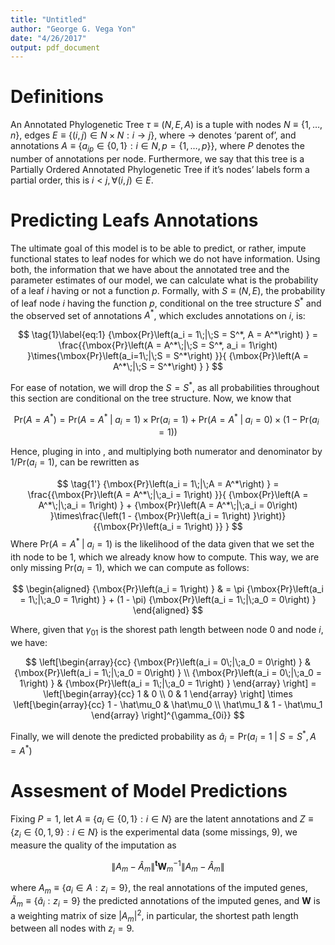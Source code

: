 ```yaml
---
title: "Untitled"
author: "George G. Vega Yon"
date: "4/26/2017"
output: pdf_document
---
```


\newcommand{\isone}[1]{{\boldsymbol{1}\left\{ #1 \right\}}}
\renewcommand{\Pr}[1]{{\mbox{Pr}\left(#1\right) }}
\newcommand{\Prcond}[2]{{\mbox{Pr}\left(#1\;|\;#2\right) }}

# Definitions

An Annotated Phylogenetic Tree $\tau \equiv (N, E, A)$ is a tuple with nodes $N \equiv \{1 ,\dots, n\}$,  edges $E\equiv \{(i, j) \in N\times N: i\rightarrow j\}$, where $\rightarrow$ denotes 'parent of', and annotations $A \equiv \{a_{ip} \in \{0,1\}: i\in N, p = \{1,\dots,p\}\}$, where $P$ denotes the number of annotations per node. Furthermore, we say that this tree is a Partially Ordered Annotated Phylogenetic Tree if it's nodes' labels form a partial order, this is $i < j, \forall (i, j) \in E$.


# Predicting Leafs Annotations

The ultimate goal of this model is to be able to predict, or rather, impute functional states to leaf nodes for which we do not have information. Using both, the information that we have about the annotated tree and the parameter estimates of our model, we can calculate what is the probability of a leaf $i$ having or not a function $p$. Formally, with $S\equiv (N, E)$, the probability of leaf node $i$ having the function $p$, conditional on the tree structure $S^*$ and the observed set of annotations $A^*$, which excludes annotations on $i$, is:

$$
\tag{1}\label{eq:1}
\Prcond{a_i = 1}{S = S^*, A = A^*} = \frac{\Prcond{A = A^*}{S = S^*, a_i = 1}\times\Prcond{a_i=1}{S = S^*}}{
\Prcond{A = A^*}{S = S^*}
}
$$

For ease of notation, we will drop the $S = S^*$, as all probabilities throughout this section are conditional on the tree structure. Now, we know that

$$
\tag{2}\label{eq:2}
\Pr{A = A^*} = \Prcond{A = A^*}{a_i = 1}\times\Pr{a_i = 1} + \Prcond{A = A^*}{a_i = 0}\times(1 - \Pr{a_i = 1})
$$

Hence, pluging in \eqref{eq:2} into \eqref{eq:1}, and multiplying both numerator and denominator by $1/\Pr{a_i = 1}$, \eqref{eq:1} can be rewritten as

$$
\tag{1'}
\Prcond{a_i = 1}{A = A^*} = \frac{\Prcond{A = A^*}{a_i = 1}}{
\Prcond{A = A^*}{a_i = 1} + \Prcond{A = A^*}{a_i = 0}\times\frac{\left(1 - \Pr{a_i = 1}\right)}{\Pr{a_i = 1}}
}
$$
Where $\Prcond{A = A^*}{a_i = 1}$ is the likelihood of the data given that we set the ith node to be 1, which we already know how to compute. This way, we are only missing $\Pr{a_i=1}$, which we can compute as follows:

$$
\begin{aligned}
\Pr{a_i = 1} & = \pi \Prcond{a_i = 1}{a_0 = 1} + (1 - \pi) \Prcond{a_i = 1}{a_0 = 0}
\end{aligned}
$$

Where, given that $\gamma_{01}$ is the shorest path length between node 0 and node $i$, we have:

$$
\left[\begin{array}{cc}
\Prcond{a_i = 0}{a_0 = 0} & \Prcond{a_i = 1}{a_0 = 0} \\
\Prcond{a_i = 0}{a_0 = 1} & \Prcond{a_i = 1}{a_0 = 1}
\end{array}
\right]
=
\left[\begin{array}{cc}
1 & 0 \\
0 & 1
\end{array} \right] \times
\left[\begin{array}{cc}
1 - \hat\mu_0 &  \hat\mu_0 \\
\hat\mu_1 &  1 - \hat\mu_1
\end{array}
\right]^{\gamma_{0i}}
$$

Finally, we will denote the predicted probability as $\hat a_i = \Prcond{a_i = 1}{S = S^*, A = A^*}$

# Assesment of Model Predictions

Fixing $P=1$, let $A \equiv \{a_i \in \{0, 1\}: i\in N\}$ are the latent annotations and $Z \equiv \{z_i \in \{0,1,9\}: i\in N\}$ is the experimental data (some missings, 9), we measure the quality of the imputation as

$$
\left\| A_m - \hat A_m \right\|^\mathbf{t} \mathbf{W}^{-1}_m\left\| A_m - \hat A_m \right\|
$$

where $A_m \equiv\{a_i \in A: z_i = 9\}$, the real annotations of the imputed genes, $\tilde A_m \equiv \{\hat a_i: z_i = 9\}$ the predicted annotations of the imputed genes, and $\mathbf{W}$ is a weighting matrix of size $|A_m|^2$, in particular, the shortest path length between all nodes with $z_i = 9$.